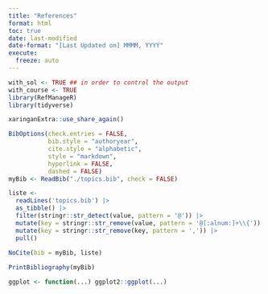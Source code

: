 ```yaml
---
title: "References"
format: html
toc: true
date: last-modified
date-format: "[Last Updated on] MMMM, YYYY"
execute: 
  freeze: auto
---
```





```r
with_sol <- TRUE ## in order to control the output
with_course <- TRUE
library(RefManageR)
library(tidyverse)
```

```r
xaringanExtra::use_share_again()
```

```r
BibOptions(check.entries = FALSE,
           bib.style = "authoryear",
           cite.style = "alphabetic",
           style = "markdown",
           hyperlink = FALSE,
           dashed = FALSE)
myBib <- ReadBib("./topics.bib", check = FALSE)
```

::: {.hidden}

```r
liste <- 
  readLines('topics.bib') |> 
  as_tibble() |> 
  filter(stringr::str_detect(value, pattern = '@')) |> 
  mutate(key = stringr::str_remove(value, pattern = '@[:alnum:]+\\{')) |> 
  mutate(key = stringr::str_remove(key, pattern = ',')) |> 
  pull()
  
NoCite(bib = myBib, liste)

```

:::


```r
PrintBibliography(myBib)
```

```r
ggplot <- function(...) ggplot2::ggplot(...) 
```



